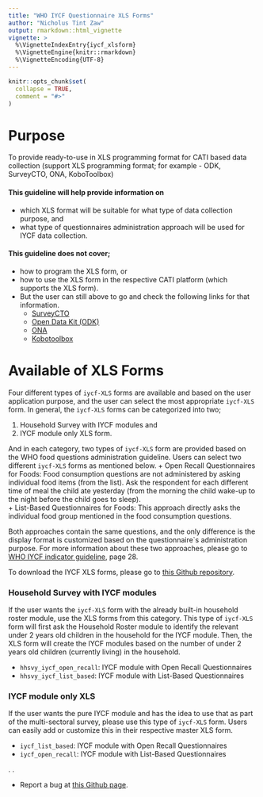 ```yaml
---
title: "WHO IYCF Questionnaire XLS Forms"
author: "Nicholus Tint Zaw"
output: rmarkdown::html_vignette
vignette: >
  %\VignetteIndexEntry{iycf_xlsform}
  %\VignetteEngine{knitr::rmarkdown}
  %\VignetteEncoding{UTF-8}
---
```


```r
knitr::opts_chunk$set(
  collapse = TRUE,
  comment = "#>"
)
```


# Purpose 

To provide ready-to-use [\textcolor{blue}{WHO IYCF standard questionnaires}](https://www.who.int/publications/i/item/9789240018389) in XLS programming format for CATI based data collection (support XLS programming format; for example - ODK, SurveyCTO, ONA, KoboToolbox) 

#### This guideline will help provide information on 

+ which XLS format will be suitable for what type of data collection purpose, and 
+ what type of questionnaires administration approach will be used for IYCF data collection. 

#### This guideline does not cover; 

+ how to program the XLS form, or 
+ how to use the XLS form in the respective CATI platform (which supports the XLS form). 
+ But the user can still above to go and check the following links for that information. 
  + [SurveyCTO](https://www.surveycto.com/product/how-it-works/) 
  + [Open Data Kit (ODK)](https://getodk.org/) 
  + [ONA](https://ona.io/home/products/ona-data/features/) 
  + [Kobotoolbox](https://www.kobotoolbox.org/#features)


# Available of XLS Forms

Four different types of `iycf-XLS` forms are available and based on the user application purpose, and the user can select the most appropriate `iycf-XLS` form. In general, the `iycf-XLS` forms can be categorized into two; 

1. Household Survey with IYCF modules and 
1. IYCF module only XLS form. 

And in each category, two types of `iycf-XLS` form are provided based on the WHO food questions administration guideline. Users can select two different `iycf-XLS` forms as mentioned below. 
+ Open Recall Questionnaires for Foods: Food consumption questions are not administered by asking individual food items (from the list). Ask the respondent for each different time of meal the child ate yesterday (from the morning the child wake-up to the night before the child goes to sleep).  
+ List-Based Questionnaires for Foods: This approach directly asks the individual food group mentioned in the food consumption questions. 

Both approaches contain the same questions, and the only difference is the display format is customized based on the questionnaire`s administration purpose. For more information about these two approaches, please go to [WHO IYCF indicator guideline](https://www.who.int/publications/i/item/9789240018389), page 28. 

To download the IYCF XLS forms, please go to [this Github repository](https://github.com/nicholustintzaw/iycf_xls_forms). 



### Household Survey with IYCF modules 
If the user wants the `iycf-XLS` form with the already built-in household roster module, use the XLS forms from this category. This type of `iycf-XLS` form will first ask the Household Roster module to identify the relevant under 2 years old children in the household for the IYCF module. Then, the XLS form will create the IYCF modules based on the number of under 2 years old children (currently living) in the household. 

+ `hhsvy_iycf_open_recall`: IYCF module with Open Recall Questionnaires 
+ `hhsvy_iycf_list_based`: IYCF module with List-Based Questionnaires 

###  IYCF module only XLS 
If the user wants the pure IYCF module and has the idea to use that as part of the multi-sectoral survey, please use this type of `iycf-XLS` form. Users can easily add or customize this in their respective master XLS form. 

+ `iycf_list_based`: IYCF module with Open Recall Questionnaires 
+ `iycf_open_recall`: IYCF module with List-Based Questionnaires  


.\linebreak 
.\linebreak 


* Report a bug at [this Github page](https://github.com/nicholustintzaw/iycf_xls_forms/issues/new).  
